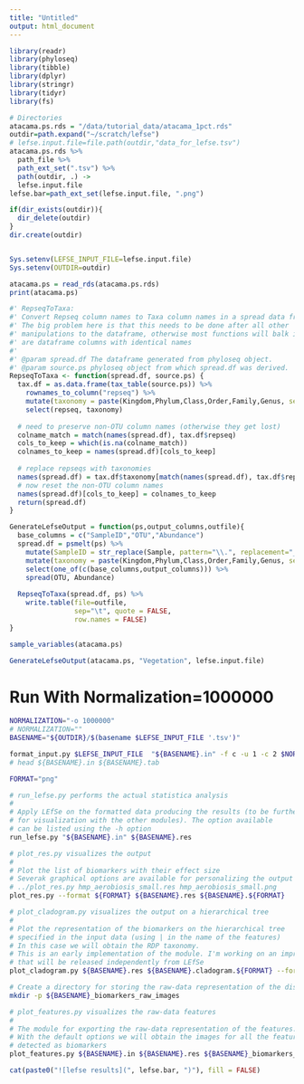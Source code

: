 ```yaml
---
title: "Untitled"
output: html_document
---
```



```r
library(readr)
library(phyloseq)
library(tibble)
library(dplyr)
library(stringr)
library(tidyr)
library(fs)
```

```r
# Directories
atacama.ps.rds = "/data/tutorial_data/atacama_1pct.rds"
outdir=path.expand("~/scratch/lefse")
# lefse.input.file=file.path(outdir,"data_for_lefse.tsv")
atacama.ps.rds %>%
  path_file %>%
  path_ext_set(".tsv") %>%
  path(outdir, .) ->
  lefse.input.file
lefse.bar=path_ext_set(lefse.input.file, ".png")

if(dir_exists(outdir)){
  dir_delete(outdir)
}
dir.create(outdir)


Sys.setenv(LEFSE_INPUT_FILE=lefse.input.file)
Sys.setenv(OUTDIR=outdir)

atacama.ps = read_rds(atacama.ps.rds)
print(atacama.ps)
```


```r
#' RepseqToTaxa:
#' Convert Repseq column names to Taxa column names in a spread data frame
#' The big problem here is that this needs to be done after all other 
#' manipulations to the dataframe, otherwise most functions will balk if there
#' are dataframe columns with identical names
#'
#' @param spread.df The dataframe generated from phyloseq object.
#' @param source.ps phyloseq object from which spread.df was derived.
RepseqToTaxa <- function(spread.df, source.ps) {
  tax.df = as.data.frame(tax_table(source.ps)) %>%
    rownames_to_column("repseq") %>%
    mutate(taxonomy = paste(Kingdom,Phylum,Class,Order,Family,Genus, sep="|")) %>%
    select(repseq, taxonomy)
  
  # need to preserve non-OTU column names (otherwise they get lost)
  colname_match = match(names(spread.df), tax.df$repseq)
  cols_to_keep = which(is.na(colname_match))
  colnames_to_keep = names(spread.df)[cols_to_keep]
  
  # replace repseqs with taxonomies
  names(spread.df) = tax.df$taxonomy[match(names(spread.df), tax.df$repseq)]
  # now reset the non-OTU column names
  names(spread.df)[cols_to_keep] = colnames_to_keep
  return(spread.df)
}

GenerateLefseOutput = function(ps,output_columns,outfile){
  base_columns = c("SampleID","OTU","Abundance")
  spread.df = psmelt(ps) %>% 
    mutate(SampleID = str_replace(Sample, pattern="\\.", replacement="_")) %>%
    mutate(taxonomy = paste(Kingdom,Phylum,Class,Order,Family,Genus, sep="|")) %>%
    select(one_of(c(base_columns,output_columns))) %>%
    spread(OTU, Abundance)
  
  RepseqToTaxa(spread.df, ps) %>%
    write.table(file=outfile, 
                sep="\t", quote = FALSE,
                row.names = FALSE)
}
```

```r
sample_variables(atacama.ps)
```

```r
GenerateLefseOutput(atacama.ps, "Vegetation", lefse.input.file)
```


# Run With Normalization=1000000

```bash
NORMALIZATION="-o 1000000"
# NORMALIZATION=""
BASENAME="${OUTDIR}/$(basename $LEFSE_INPUT_FILE '.tsv')"

format_input.py $LEFSE_INPUT_FILE  "${BASENAME}.in" -f c -u 1 -c 2 $NORMALIZATION  --output_table ${BASENAME}.tab
# head ${BASENAME}.in ${BASENAME}.tab

FORMAT="png"

# run_lefse.py performs the actual statistica analysis
#
# Apply LEfSe on the formatted data producing the results (to be further processed
# for visualization with the other modules). The option available
# can be listed using the -h option 
run_lefse.py "${BASENAME}.in" ${BASENAME}.res

# plot_res.py visualizes the output
#
# Plot the list of biomarkers with their effect size
# Severak graphical options are available for personalizing the output
# ../plot_res.py hmp_aerobiosis_small.res hmp_aerobiosis_small.png
plot_res.py --format ${FORMAT} ${BASENAME}.res ${BASENAME}.${FORMAT}

# plot_cladogram.py visualizes the output on a hierarchical tree
#
# Plot the representation of the biomarkers on the hierarchical tree
# specified in the input data (using | in the name of the features)
# In this case we will obtain the RDP taxonomy.
# This is an early implementation of the module. I'm working on an improved version
# that will be released independently from LEfSe
plot_cladogram.py ${BASENAME}.res ${BASENAME}.cladogram.${FORMAT} --format ${FORMAT}

# Create a directory for storing the raw-data representation of the discovered biomarkers
mkdir -p ${BASENAME}_biomarkers_raw_images

# plot_features.py visualizes the raw-data features
#
# The module for exporting the raw-data representation of the features.
# With the default options we will obtain the images for all the features that are
# detected as biomarkers
plot_features.py ${BASENAME}.in ${BASENAME}.res ${BASENAME}_biomarkers_raw_images/
```

```r
cat(paste0("![lefse results](", lefse.bar, ")"), fill = FALSE)
```

